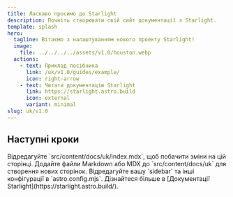 ```yaml
---
title: Ласкаво просимо до Starlight
description: Почніть створювати свій сайт документації з Starlight.
template: splash
hero:
  tagline: Вітаємо з налаштуванням нового проекту Starlight!
  image:
    file: ../../../../assets/v1.0/houston.webp
  actions:
    - text: Приклад посібника
      link: /uk/v1.0/guides/example/
      icon: right-arrow
    - text: Читати документацію Starlight
      link: https://starlight.astro.build
      icon: external
      variant: minimal
slug: uk/v1.0
---
```



## Наступні кроки

<CardGrid stagger>
  <Card title="Оновити контент" icon="pencil">
    Відредагуйте `src/content/docs/uk/index.mdx`, щоб побачити зміни на цій сторінці.
  </Card>

  <Card title="Додати новий контент" icon="add-document">
    Додайте файли Markdown або MDX до `src/content/docs/uk` для створення нових сторінок.
  </Card>

  <Card title="Налаштувати ваш сайт" icon="setting">
    Відредагуйте вашу `sidebar` та інші конфігурації в `astro.config.mjs`.
  </Card>

  <Card title="Читати документацію" icon="open-book">
    Дізнайтеся більше в [Документації Starlight](https://starlight.astro.build/).
  </Card>
</CardGrid>